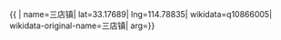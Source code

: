 {{ {{{1|PRC admin/showdata}}}|
name=三店镇|
lat=33.17689|
lng=114.78835|
wikidata=q10866005|
wikidata-original-name=三店镇|
arg={{{arg|}}}}}